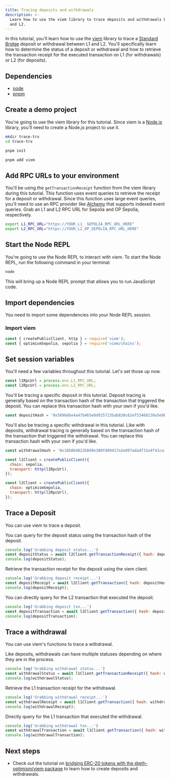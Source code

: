 ```yaml
---
title: Tracing deposits and withdrawals
description: >-
  Learn how to use the viem library to trace deposits and withdrawals between L1
  and L2.
---
```

In this tutorial, you'll learn how to use the [viem](https://viem.sh) library to trace a [Standard Bridge](/app-developers/bridging/standard-bridge) deposit or withdrawal between L1 and L2.
You'll specifically learn how to determine the status of a deposit or withdrawal and how to retrieve the transaction receipt for the executed transaction on L1 (for withdrawals) or L2 (for deposits).

## Dependencies

*   [node](https://nodejs.org/en/)
*   [pnpm](https://pnpm.io/installation)

## Create a demo project

You're going to use the viem library for this tutorial.
Since viem is a [Node.js](https://nodejs.org/en/) library, you'll need to create a Node.js project to use it.

<Steps>
  <Step title="Make a Project Folder">

  ```bash
  mkdir trace-trx
  cd trace-trx
  ```

  </Step>
  <Step title="Initialize the project">

  ```bash
  pnpm init
  ```

  </Step>
  <Step title="Install viem">

  ```bash
  pnpm add viem 
  ```
  </Step>
</Steps>

## Add RPC URLs to your environment

You'll be using the `getTransactionReceipt` function from the viem library during this tutorial. This function uses event queries to retrieve the receipt for a deposit or withdrawal.
Since this function uses large event queries, you'll need to use an RPC provider like [Alchemy](https://alchemy.com) that supports indexed event queries.
Grab an L1 and L2 RPC URL for Sepolia and OP Sepolia, respectively.

```bash
export L1_RPC_URL="https://YOUR_L1_ SEPOLIA_RPC_URL_HERE"
export L2_RPC_URL="https://YOUR_L2_OP_SEPOLIA_RPC_URL_HERE"
```

## Start the Node REPL

You're going to use the Node REPL to interact with viem. To start the Node REPL, run the following command in your terminal:

```bash
node
```

This will bring up a Node REPL prompt that allows you to run JavaScript code.

## Import dependencies

You need to import some dependencies into your Node REPL session.

### Import viem

```js
const { createPublicClient, http } = require('viem');
const { optimismSepolia, sepolia } = require('viem/chains');
```
  
## Set session variables

You'll need a few variables throughout this tutorial. Let's set those up now.

<Steps>
  <Step title="Import RPC URLs">

  ```js
  const l1RpcUrl = process.env.L1_RPC_URL;
  const l2RpcUrl = process.env.L2_RPC_URL;
  ```

  </Step>
  <Step title="Set the deposit to trace">

  You'll be tracing a specific deposit in this tutorial. Deposit tracing is generally based on the transaction hash of the transaction that triggered the deposit. You can replace this transaction hash with your own if you'd like.

  ```js
  const depositHash = '0x5896d6e4a47b465e0d925723bab838c62ef53468139a5e9ba501efd70f90cccb'
  ```

  </Step>
  <Step title="Set the withdrawal to trace">

  You'll also be tracing a specific withdrawal in this tutorial. Like with deposits, withdrawal tracing is generally based on the transaction hash of the transaction that triggered the withdrawal. You can replace this transaction hash with your own if you'd like.

  ```js
  const withdrawalHash = '0x18b8b4022b8d9e380fd89417a2e897adadf31e4f41ca17442870bf89ad024f42'
  ```

  </Step>
  <Step title="Create the RPC providers">

  ```js
  const l1Client = createPublicClient({
    chain: sepolia,
    transport: http(l1RpcUrl),
  });

  const l2Client = createPublicClient({
    chain: optimismSepolia,
    transport: http(l2RpcUrl),
  });
  ```
  </Step>
</Steps>

## Trace a Deposit

You can use viem to trace a deposit.

<Steps>
  <Step title="Get the deposit status">

  You can query for the deposit status using the transaction hash of the deposit.

  ```js
  console.log('Grabbing deposit status...')
  const depositStatus = await l2Client.getTransactionReceipt({ hash: depositHash });
  console.log(depositStatus);
  ```

  </Step>
  <Step title="Get the deposit transaction receipt">

  Retrieve the transaction receipt for the deposit using the viem client.

  ```js
console.log('Grabbing deposit receipt...')
const depositReceipt = await l2Client.getTransaction({ hash: depositHash });
console.log(depositReceipt);
```

  </Step>
  <Step title="Get the deposit transaction">

  You can directly query for the L2 transaction that executed the deposit.

  ```js
console.log('Grabbing deposit txn...')
const depositTransaction = await l2Client.getTransaction({ hash: depositHash });
console.log(depositTransaction);
```
  </Step>
</Steps>

## Trace a withdrawal

You can use viem's functions to trace a withdrawal.

<Steps>
  <Step title="Get the withdrawal status">

  Like deposits, withdrawals can have multiple statuses depending on where they are in the process.

  ```js
console.log('Grabbing withdrawal status...')
const withdrawalStatus = await l1Client.getTransactionReceipt({ hash: withdrawalHash });
console.log(withdrawalStatus);
```

  </Step>
  <Step title="Get the withdrawal transaction receipt">

  Retrieve the L1 transaction receipt for the withdrawal.

  ```js
console.log('Grabbing withdrawal receipt...')
const withdrawalReceipt = await l1Client.getTransaction({ hash: withdrawalHash });
console.log(withdrawalReceipt);
```

  </Step>
  <Step title="Get the withdrawal transaction">

  Directly query for the L1 transaction that executed the withdrawal.

  ```js
console.log('Grabbing withdrawal txn...')
const withdrawalTransaction = await l1Client.getTransaction({ hash: withdrawalHash });
console.log(withdrawalTransaction);
```
  </Step>
</Steps>

## Next steps

*   Check out the tutorial on [bridging ERC-20 tokens with the @eth-optimism/viem package](/app-developers/tutorials/bridging/cross-dom-bridge-erc20) to learn how to create deposits and withdrawals.
